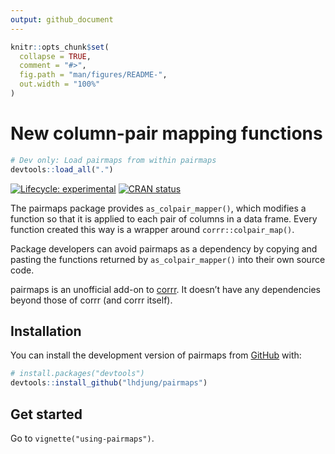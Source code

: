 ```yaml
---
output: github_document
---
```


<!-- README.md is generated from README.Rmd. Please edit that file -->

```r
knitr::opts_chunk$set(
  collapse = TRUE,
  comment = "#>",
  fig.path = "man/figures/README-",
  out.width = "100%"
)
```

# New column-pair mapping functions

```r
# Dev only: Load pairmaps from within pairmaps
devtools::load_all(".")
```

<!-- badges: start -->

[![Lifecycle: experimental](https://img.shields.io/badge/lifecycle-experimental-orange.svg)](https://lifecycle.r-lib.org/articles/stages.html#experimental) [![CRAN status](https://www.r-pkg.org/badges/version/pairmaps)](https://CRAN.R-project.org/package=pairmaps)

<!-- badges: end -->

The pairmaps package provides `as_colpair_mapper()`, which modifies a function so that it is applied to each pair of columns in a data frame. Every function created this way is a wrapper around `corrr::colpair_map()`.

Package developers can avoid pairmaps as a dependency by copying and pasting the functions returned by `as_colpair_mapper()` into their own source code.

pairmaps is an unofficial add-on to [corrr](https://corrr.tidymodels.org/). It doesn't have any dependencies beyond those of corrr (and corrr itself).

## Installation

You can install the development version of pairmaps from [GitHub](https://github.com/) with:

``` r
# install.packages("devtools")
devtools::install_github("lhdjung/pairmaps")
```

## Get started

Go to `vignette("using-pairmaps")`.
